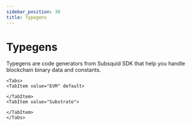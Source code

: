 ```yaml
---
sidebar_position: 30
title: Typegens
---
```



# Typegens

Typegens are code generators from Subsquid SDK that help you handle blockchain binary data and constants.

```mdx-code-block
<Tabs>
<TabItem value="EVM" default>
```



```mdx-code-block
</TabItem>
<TabItem value="Substrate">
```



```mdx-code-block
</TabItem>
</Tabs>
```
